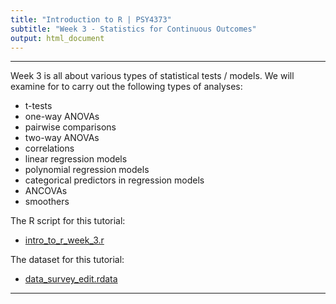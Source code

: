 ---
title: "Introduction to R | PSY4373"
subtitle: "Week 3 - Statistics for Continuous Outcomes"
output: html_document
---

---

Week 3 is all about various types of statistical tests / models. We will examine for to carry out the following types of analyses:

- t-tests
- one-way ANOVAs
- pairwise comparisons
- two-way ANOVAs
- correlations
- linear regression models
- polynomial regression models
- categorical predictors in regression models
- ANCOVAs
- smoothers

The R script for this tutorial:

- [intro_to_r_week_3.r](https://www.dropbox.com/s/noyabp7crmz1rhh/intro_to_r_week_3.r?dl=1)

The dataset for this tutorial:

- [data_survey_edit.rdata](https://www.dropbox.com/s/ti8z282h15dyutx/data_survey_edit.rdata?dl=1)

---
